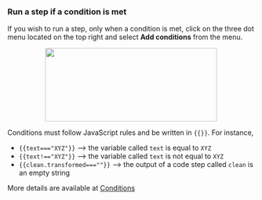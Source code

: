 ### Run a step if a condition is met

If you wish to run a step, only when a condition is met, click on the three dot menu located on the top right and select **Add conditions** from the menu.
<p align="center">
<img width="350" height="150" align="center" src="/images/build-custom-tools/tool-step/add-delete-condition-loop.png" />
</p>

Conditions must follow JavaScript rules and be written in `{{}}`. For instance,
* `{{text==="XYZ"}}` --> the variable called `text` is equal to `XYZ`
* `{{text!=="XYZ"}}` --> the variable called `text` is not equal to `XYZ`
* `{{clean.transformed===""}}` --> the output of a code step called `clean` is an empty string

More details are available at [Conditions](/build-custom-tools/advanced-setup/conditions)